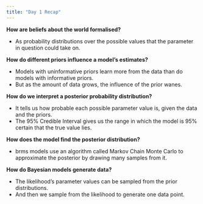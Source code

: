 ```yaml
---
title: "Day 1 Recap"
---
```


**How are beliefs about the world formalised?**

- As probability distributions over the possible values that the parameter in question could take on.

**How do different priors influence a model's estimates?**

- Models with uninformative priors learn more from the data than do models with informative priors.
- But as the amount of data grows, the influence of the prior wanes.

**How do we interpret a posterior probability distribution?**

- It tells us how probable each possible parameter value is, given the data and the priors.
- The 95% Credible Interval gives us the range in which the model is 95% certain that the true value lies.

**How does the model find the posterior distribution?**

- brms models use an algorithm called Markov Chain Monte Carlo to approximate the posterior by drawing many samples from it.

**How do Bayesian models generate data?**

- The likelihood's parameter values can be sampled from the prior distributions.
- And then we sample from the likelihood to generate one data point.
